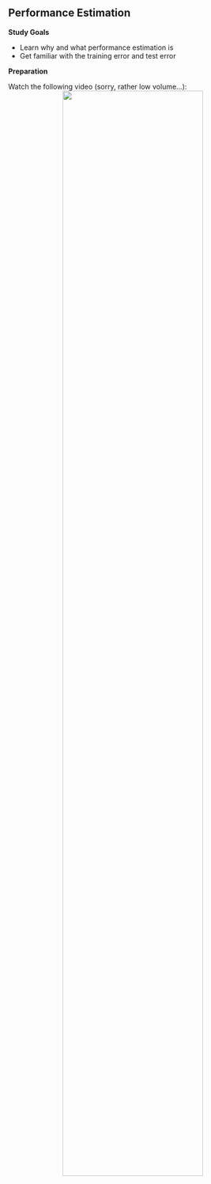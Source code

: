 ## Performance Estimation

**Study Goals**

- Learn why and what performance estimation is
- Get familiar with the training error and test error

**Preparation**

Watch the following video (sorry, rather low volume...):
<center>
![](https://www.youtube.com/watch?v=xZRyi2xuCd0&list=PLMyWaJl2LoXyhFvMjtbBGs0Pi8khHbKm3&index=2&t=0s){width="75%"}
</center>
